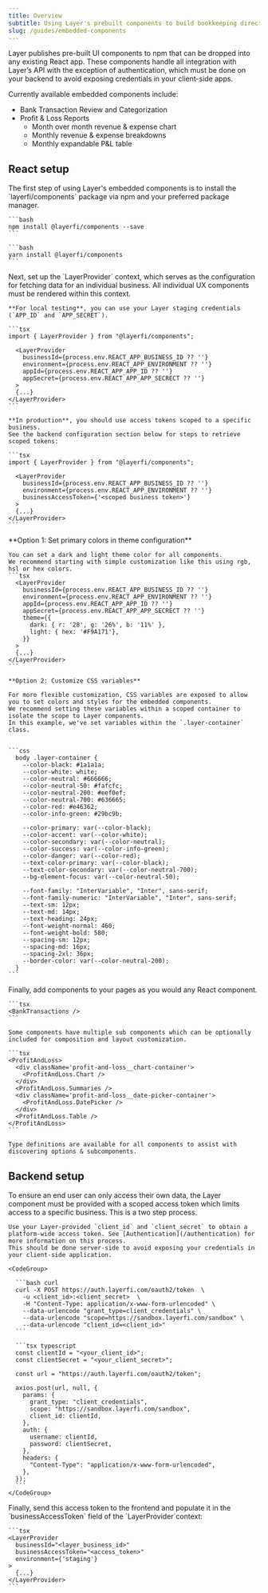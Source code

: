 ```yaml
---
title: Overview
subtitle: Using Layer's prebuilt components to build bookkeeping directly into your app
slug: /guides/embedded-components
---
```



Layer publishes pre-built UI components to npm that can be dropped into any existing React app. These components handle all integration with Layer’s API with the exception of authentication, which must be done on your backend to avoid exposing credentials in your client-side apps.

Currently available embedded components include:
* Bank Transaction Review and Categorization
* Profit & Loss Reports
  * Month over month revenue & expense chart
  * Monthly revenue & expense breakdowns
  * Monthly expandable P&L table

## React setup

<Steps>

  <Step title="Install Layer components">
    The first step of using Layer's embedded components is to install the `layerfi/components` package via npm and your preferred package manager.

    ```bash
    npm install @layerfi/components --save
    ```

    ```bash
    yarn install @layerfi/components
    ```
  </Step>
  <Step title="Set up LayerProvider context">
    Next, set up the `LayerProvider` context, which serves as the configuration for fetching data for an individual business. All individual UX components must be rendered within this context.

    **For local testing**, you can use your Layer staging credentials (`APP_ID` and `APP_SECRET`).

    ```tsx
    import { LayerProvider } from "@layerfi/components";

      <LayerProvider
        businessId={process.env.REACT_APP_BUSINESS_ID ?? ''}
        environment={process.env.REACT_APP_ENVIRONMENT ?? ''}
        appId={process.env.REACT_APP_APP_ID ?? ''}
        appSecret={process.env.REACT_APP_APP_SECRECT ?? ''}
      >
      {...}
    </LayerProvider>
    ```

    **In production**, you should use access tokens scoped to a specific business.
    See the backend configuration section below for steps to retrieve scoped tokens:

    ```tsx
    import { LayerProvider } from "@layerfi/components";

      <LayerProvider
        businessId={process.env.REACT_APP_BUSINESS_ID ?? ''}
        environment={process.env.REACT_APP_ENVIRONMENT ?? ''}
        businessAccessToken={'<scoped business token>'}
      >
      {...}
    </LayerProvider>
    ```
  </Step>

  <Step title="Modify component styles to align with your brand">
    **Option 1: Set primary colors in theme configuration**

    You can set a dark and light theme color for all components.
    We recommend starting with simple customization like this using rgb, hsl or hex colors.
    ```tsx
      <LayerProvider
        businessId={process.env.REACT_APP_BUSINESS_ID ?? ''}
        environment={process.env.REACT_APP_ENVIRONMENT ?? ''}
        appId={process.env.REACT_APP_APP_ID ?? ''}
        appSecret={process.env.REACT_APP_APP_SECRECT ?? ''}
        theme={{
          dark: { r: '28', g: '26%', b: '11%' },
          light: { hex: '#F9A171'},
        }}
      >
      {...}
    </LayerProvider>
    ```

    **Option 2: Customize CSS variables**

    For more flexible customization, CSS variables are exposed to allow you to set colors and styles for the embedded components.
    We recommend setting these variables within a scoped container to isolate the scope to Layer components.
    In this example, we've set variables within the `.layer-container` class.


    ```css
      body .layer-container {
        --color-black: #1a1a1a;
        --color-white: white;
        --color-neutral: #666666;
        --color-neutral-50: #fafcfc;
        --color-neutral-200: #eef0ef;
        --color-neutral-700: #636665;
        --color-red: #e46362;
        --color-info-green: #29bc9b;

        --color-primary: var(--color-black);
        --color-accent: var(--color-white);
        --color-secondary: var(--color-neutral);
        --color-success: var(--color-info-green);
        --color-danger: var(--color-red);
        --text-color-primary: var(--color-black);
        --text-color-secondary: var(--color-neutral-700);
        --bg-element-focus: var(--color-neutral-50);

        --font-family: "InterVariable", "Inter", sans-serif;
        --font-family-numeric: "InterVariable", "Inter", sans-serif;
        --text-sm: 12px;
        --text-md: 14px;
        --text-heading: 24px;
        --font-weight-normal: 460;
        --font-weight-bold: 580;
        --spacing-sm: 12px;
        --spacing-md: 16px;
        --spacing-2xl: 36px;
        --border-color: var(--color-neutral-200);
      }
    ```
  </Step>

  <Step title="Add components to your pages">
    Finally, add components to your pages as you would any React component.

    ```tsx
    <BankTransactions />
    ```

    Some components have multiple sub components which can be optionally included for composition and layout customization.

    ```tsx
    <ProfitAndLoss>
      <div className='profit-and-loss__chart-container'>
        <ProfitAndLoss.Chart />
      </div>
      <ProfitAndLoss.Summaries />
      <div className='profit-and-loss__date-picker-container'>
        <ProfitAndLoss.DatePicker />
      </div>
      <ProfitAndLoss.Table />
    </ProfitAndLoss>
    ```

    Type definitions are available for all components to assist with discovering options & subcomponents.
  </Step>

</Steps>



## Backend setup

To ensure an end user can only access their own data, the Layer component must be provided with a scoped access token which limits access to a specific business. This is a two step process.

<Steps>
  <Step title="Obtain your platform-wide access token">

    Use your Layer-provided `client_id` and `client_secret` to obtain a platform-wide access token. See [Authentication](/authentication) for more information on this process.
    This should be done server-side to avoid exposing your credentials in your client-side application.

    <CodeGroup>

      ```bash curl
      curl -X POST https://auth.layerfi.com/oauth2/token  \
        -u <client_id>:<client_secret>  \
        -H "Content-Type: application/x-www-form-urlencoded" \
        --data-urlencode "grant_type=client_credentials" \
        --data-urlencode "scope=https://sandbox.layerfi.com/sandbox" \
        --data-urlencode "client_id=<client_id>"
      ```

      ```tsx typescript
      const clientId = "<your_client_id>";
      const clientSecret = "<your_client_secret>";

      const url = "https://auth.layerfi.com/oauth2/token";

      axios.post(url, null, {
        params: {
          grant_type: "client_credentials",
          scope: "https://sandbox.layerfi.com/sandbox",
          client_id: clientId,
        },
        auth: {
          username: clientId,
          password: clientSecret,
        },
        headers: {
          "Content-Type": "application/x-www-form-urlencoded",
        },
      });
      ```
    </CodeGroup>
  </Step>
  <Step title="Populate access token in LayerProvider context">
    Finally, send this access token to the frontend and populate it in the `businessAccessToken` field of the `LayerProvider`context:

    ```tsx
    <LayerProvider
      businessId="<layer_business_id>"
      businessAccessToken="<access_token>"
      environment={'staging'}
    >
      {...}
    </LayerProvider>
    ```

  </Step>
</Steps>
